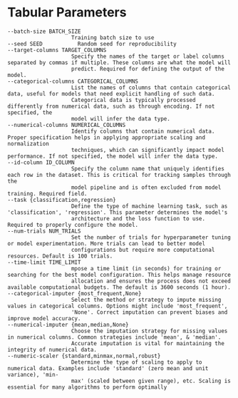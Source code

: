 # Tabular Parameters

```
--batch-size BATCH_SIZE
                    Training batch size to use
--seed SEED           Random seed for reproducibility
--target-columns TARGET_COLUMNS
                    Specify the names of the target or label columns separated by commas if multiple. These columns are what the model will
                    predict. Required for defining the output of the model.
--categorical-columns CATEGORICAL_COLUMNS
                    List the names of columns that contain categorical data, useful for models that need explicit handling of such data.
                    Categorical data is typically processed differently from numerical data, such as through encoding. If not specified, the
                    model will infer the data type.
--numerical-columns NUMERICAL_COLUMNS
                    Identify columns that contain numerical data. Proper specification helps in applying appropriate scaling and normalization
                    techniques, which can significantly impact model performance. If not specified, the model will infer the data type.
--id-column ID_COLUMN
                    Specify the column name that uniquely identifies each row in the dataset. This is critical for tracking samples through the
                    model pipeline and is often excluded from model training. Required field.
--task {classification,regression}
                    Define the type of machine learning task, such as 'classification', 'regression'. This parameter determines the model's
                    architecture and the loss function to use. Required to properly configure the model.
--num-trials NUM_TRIALS
                    Set the number of trials for hyperparameter tuning or model experimentation. More trials can lead to better model
                    configurations but require more computational resources. Default is 100 trials.
--time-limit TIME_LIMIT
                    mpose a time limit (in seconds) for training or searching for the best model configuration. This helps manage resource
                    allocation and ensures the process does not exceed available computational budgets. The default is 3600 seconds (1 hour).
--categorical-imputer {most_frequent,None}
                    Select the method or strategy to impute missing values in categorical columns. Options might include 'most_frequent',
                    'None'. Correct imputation can prevent biases and improve model accuracy.
--numerical-imputer {mean,median,None}
                    Choose the imputation strategy for missing values in numerical columns. Common strategies include 'mean', & 'median'.
                    Accurate imputation is vital for maintaining the integrity of numerical data.
--numeric-scaler {standard,minmax,normal,robust}
                    Determine the type of scaling to apply to numerical data. Examples include 'standard' (zero mean and unit variance), 'min-
                    max' (scaled between given range), etc. Scaling is essential for many algorithms to perform optimally
```
